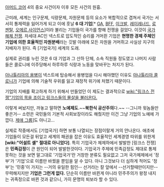 [[아머드 코어]] 4의 중요 사건이자 이후 모든 사건의 원흉.

근미래, 세계는 인구문제, 식량문제, 자원문제 등의 요소가 복합적으로 겹쳐서 국가는 서서히 통제력을 잃어가게 되고 이에 훗날 '''6 대 기업'''[* [[GA]], [[BFF]], [[이크발]], [[레이레너드]], [[로젠탈]], [[오메르 사이언스]]]이라 불리는 기업들이 국가를 향해 전쟁을 걸었다. 이것이 [[국가 해체 전쟁]]. 차세대 AC인 넥스트로 압도적인 승리를 거머쥔 기업은 '''현명한 경제 주체인 기업에 의한 효율적인 자원분배'''라는 깃발 아래에 모든 자원을 거머쥐고 사실상 지구의 지배자가 된다. 즉 [기업국가] 세계의 도래.

실제로 권리를 누린 것은 6 대 기업과 그 산하 단체, 소속 직원들 정도였고 나머지 사람들은 콜로니에 이주당해서 하루하루 식량과 노동을 맞바꾸는 처지가 된다.

[[아나톨리아의 용병]]이 넥스트에 탑승해서 용병업을 다시 해야했던 이유도 [[아나톨리아 콜로니]]가 기업에 의해 기술적 우위를 잃고 재정적 위기에 처했기 때문이다.

기업의 지배를 확고하게 하기 위해서 만들었던 이 제도는 결과적으로 [[wiki:"링크스 전쟁"기업의 목을 조이고 링크스들의 몰살을 불러온다.]]

이렇게 써놨지만, 까놓고 말하면 '''노예제도'''.~~'''북한식 공산주의'''다.~~ --그니까 윗놈들만 좋은거-- 소련은 국민들의 기본적 사회보장이라도 해줬지만 이건 그냥 기업의 노예에 가깝다. [[제애 그룹]]]도 아니고...

실제로 작중에서도 [기업국가] 하면 보통 나열되는 장점이랄게 거의 안나온다. 애초에 기업들이 모든걸 뒤엎고 세계의 패권을 잡은 이유도 효율적인 세계경영 따위를 위한게 '''[wiki:"어설트 셀" 절대로 아니었다]'''. 특히 기업국가 체제하에서 발발한 [링크스 전쟁]은 '''민족감정'''이 큰 원인이 되어 발발한것이다. 기업국가 주제에 민족감정도 제대로 통제 못하는 것을 보면 말그대로 '기업국가'란 거창한 분류도 필요없고 그저 국가체제에서 '정부'가 '기업'으로 이름만 바꿨을 뿐임을 알 수 있다. 아니 그것보다 더 심하게 적어도 '정부'는 '민중'이 가지는 --거의 유일한 힘인-- 선거라는 칼 앞에서 --선거할때만이지만-- 무력해지지만 '''기업은 그런게 없다.'''  단순히 이름만 바뀐게 아니라 민주주의가 왕정 내지는 귀족정으로 바뀐 것과 같으니, 가히 문명의 퇴보라 할 수 있다.
